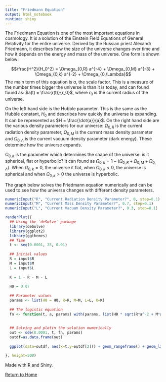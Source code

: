 ```yaml
---
title: "Friedmann Equation"
output: html_notebook
runtime: shiny
---
```


The Friedmann Equation is one of the most important equations in cosmology. It is a solution of the Einstein Field Equations of General Relativity for the entire universe. Derived by the Russian priest Alexandr Friedmann, it describes how the size of the universe changes over time and how it depends on the energy and mass of the universe. One form is shown below:

$$\frac{H^2}{H_0^2} = \Omega_{0,R} a^{-4} + \Omega_{0,M} a^{-3} + \Omega_{0,k} a^{-2} + \Omega_{0,\Lambda}$$
The main term of this equation is $a$, the scale factor. This is a measure of the number times bigger the universe is than it is today, and can found found as: $a(t) = \frac{r(t)}{r_0}$, where $r_0$ is the current radius of the universe.

On the left hand side is the Hubble parameter. This is the same as the Hubble constant, $H_0$ and describes how quickly the universe is expanding. It can be represented as $H = \frac{\dot{a}}{a}$. On the right hand side are the various density parameters for our universe: $\Omega_{0,R}$ is the current radiation density parameter, $\Omega_{0,M}$ is the current mass density parameter and $\Omega_{0,\Lambda}$ is the current vacuum density parameter (dark energy). These determine how the universe expands.

$\Omega_{0,k}$ is the parameter which determines the shape of the universe: is it spherical, flat or hyperbolic? It can found as $\Omega_{0,k} = 1 - (\Omega_{0,R} + \Omega_{0,M} + \Omega_{0,\Lambda})$. When $\Omega_{0,k} = 0$, the universe it flat, when $\Omega_{0,k} < 0$, the universe is spherical and when $\Omega_{0,k} > 0$ the universe is hyperbolic.

The graph below solves the Friedmann equation numerically and can be used to see how the universe changes with different density parameters. 

```r
numericInput("R", "Current Radiation Density Parameter?", 0, step=0.1)
numericInput("M", "Current Mass Density Parameter?", 0.7, step=0.1)
numericInput("L", "Current Vacuum Density Parameter?", 0.3, step=0.1)

renderPlot({
  ## Using the `deSolve` package
  library(deSolve)
  library(ggplot2)
  library(ggthemes)
  ## Time
  t <- seq(0.0001, 25, 0.01)
  
  ## Initial values
  R = input$R
  M = input$M
  L = input$L
  
  K = 1 - R - M - L
  
  H0 = 0.07
  
  ## Parameter values
  params <- list(H0 = H0, R=R, M=M, L=L, K=K)
  
  ## The logistic equation
  fn <- function(t, a, params) with(params, list(H0 * sqrt(R*a^-2 + M*a^-1 + K + L*a^2)))
  
 
  ## Solving and plotin the solution numerically
  out <- ode(0.0001, t, fn, params)
  outdf=as.data.frame(out)
  
  ggplot(data=outdf, aes(x=t,y=outdf[2])) + geom_rangeframe() + geom_line(size=1) + xlab(label="Time since Big Bang /Gigayears") + ylab(label="Scale Factor") + theme_tufte() + theme(text = element_text(size=20))
  
}, height=500)
```

Made with R and Shiny.

[Return to Home](https://beta-decay.github.io)